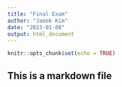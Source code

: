 ```yaml
---
title: "Final Exam"
author: "Jaeok Kim"
date: "2023-01-08"
output: html_document
---
```


```r
knitr::opts_chunk$set(echo = TRUE)
```

## This is a markdown file

